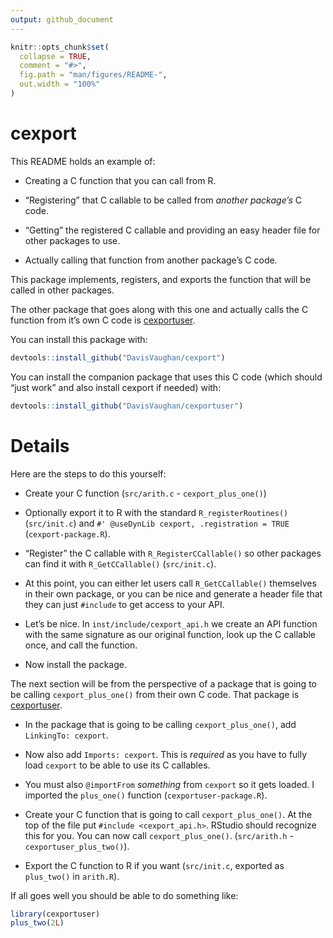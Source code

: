 ```yaml
---
output: github_document
---
```


<!-- README.md is generated from README.Rmd. Please edit that file -->

```r
knitr::opts_chunk$set(
  collapse = TRUE,
  comment = "#>",
  fig.path = "man/figures/README-",
  out.width = "100%"
)
```

# cexport

This README holds an example of:

- Creating a C function that you can call from R.

- "Registering" that C callable to be called from _another package's_ C code.

- "Getting" the registered C callable and providing an easy header file for other packages to use.

- Actually calling that function from another package's C code.

This package implements, registers, and exports the function that will be called in other packages.

The other package that goes along with this one and actually calls the C function from it's own C code is [cexportuser](https://github.com/DavisVaughan/cexportuser).

You can install this package with:

```r
devtools::install_github("DavisVaughan/cexport")
```

You can install the companion package that uses this C code (which should "just work" and also install cexport if needed) with:

```r
devtools::install_github("DavisVaughan/cexportuser")
```

# Details

Here are the steps to do this yourself:

- Create your C function (`src/arith.c` - `cexport_plus_one()`)

- Optionally export it to R with the standard `R_registerRoutines()` (`src/init.c`) and `#' @useDynLib cexport, .registration = TRUE` (`cexport-package.R`).

- "Register" the C callable with `R_RegisterCCallable()` so other packages can find it with `R_GetCCallable()` (`src/init.c`).

- At this point, you can either let users call `R_GetCCallable()` themselves in their own package, or you can be nice and generate a header file that they can just `#include` to get access to your API.

- Let's be nice. In `inst/include/cexport_api.h` we create an API function with the same signature as our original function, look up the C callable once, and call the function.

- Now install the package.

The next section will be from the perspective of a package that is going to be calling `cexport_plus_one()` from their own C code. That package is [cexportuser](https://github.com/DavisVaughan/cexportuser).

- In the package that is going to be calling `cexport_plus_one()`, add `LinkingTo: cexport`. 

- Now also add `Imports: cexport`. This is _required_ as you have to fully load `cexport` to be able to use its C callables.

- You must also `@importFrom` _something_ from `cexport` so it gets loaded. I imported the `plus_one()` function (`cexportuser-package.R`).

- Create your C function that is going to call `cexport_plus_one()`. At the top of the file put `#include <cexport_api.h>`. RStudio should recognize this for you. You can now call `cexport_plus_one()`. (`src/arith.h` - `cexportuser_plus_two()`).

- Export the C function to R if you want (`src/init.c`, exported as `plus_two()` in `arith.R`).

If all goes well you should be able to do something like:

```r
library(cexportuser)
plus_two(2L)
```

